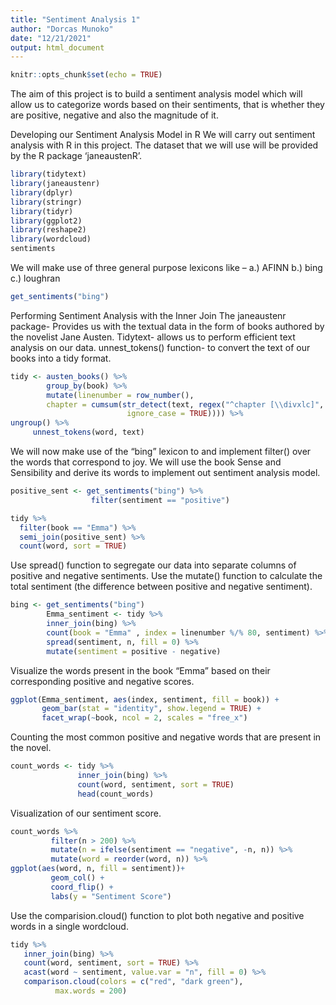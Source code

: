 ---
title: "Sentiment Analysis 1"
author: "Dorcas Munoko"
date: "12/21/2021"
output: html_document
---

```{r setup, include=FALSE}
knitr::opts_chunk$set(echo = TRUE)
```

The aim of this project is to build a sentiment analysis model which will allow us to categorize words based on their sentiments, that is whether they are positive, negative and also the magnitude of it.

Developing our Sentiment Analysis Model in R
We will carry out sentiment analysis with R in this project. The dataset that we will use will be provided by the R package ‘janeaustenR’.

```{r, results='asis'}
library(tidytext)
library(janeaustenr)
library(dplyr)
library(stringr)
library(tidyr)
library(ggplot2)
library(reshape2)
library(wordcloud)
sentiments
```
We will make use of three general purpose lexicons like –
  a.) AFINN
  b.) bing
  c.) loughran
```{r, results='asis'}
get_sentiments("bing")
```

Performing Sentiment Analysis with the Inner Join
The janeaustenr package- Provides us with the textual data in the form of books authored by the novelist Jane Austen. Tidytext- allows us to perform efficient text analysis on our data.
unnest_tokens() function- to convert the text of our books into a tidy format.
```{r, results='asis'}
tidy <- austen_books() %>%
        group_by(book) %>%
        mutate(linenumber = row_number(),
        chapter = cumsum(str_detect(text, regex("^chapter [\\divxlc]", 
                          ignore_case = TRUE)))) %>%
ungroup() %>%
     unnest_tokens(word, text)
```

We will now make use of the “bing” lexicon to and implement filter() over the words that correspond to joy. We will use the book Sense and Sensibility and derive its words to implement out sentiment analysis model.
```{r}
positive_sent <- get_sentiments("bing") %>%
                  filter(sentiment == "positive")

tidy %>%
  filter(book == "Emma") %>%
  semi_join(positive_sent) %>%
  count(word, sort = TRUE)
```
Use spread() function to segregate our data into separate columns of positive and negative sentiments. 
Use the mutate() function to calculate the total sentiment (the difference between positive and negative sentiment).
```{r}
bing <- get_sentiments("bing")
        Emma_sentiment <- tidy %>%
        inner_join(bing) %>%
        count(book = "Emma" , index = linenumber %/% 80, sentiment) %>%
        spread(sentiment, n, fill = 0) %>%
        mutate(sentiment = positive - negative)
```

Visualize the words present in the book “Emma” based on their corresponding positive and negative scores.
```{r}
ggplot(Emma_sentiment, aes(index, sentiment, fill = book)) +
       geom_bar(stat = "identity", show.legend = TRUE) +
       facet_wrap(~book, ncol = 2, scales = "free_x")
```

Counting the most common positive and negative words that are present in the novel.
```{r}
count_words <- tidy %>%
               inner_join(bing) %>%
               count(word, sentiment, sort = TRUE)
               head(count_words)
```

Visualization of our sentiment score.
```{r}
count_words %>%
         filter(n > 200) %>%
         mutate(n = ifelse(sentiment == "negative", -n, n)) %>%
         mutate(word = reorder(word, n)) %>%
ggplot(aes(word, n, fill = sentiment))+
         geom_col() +
         coord_flip() +
         labs(y = "Sentiment Score")
```

Use the comparision.cloud() function to plot both negative and positive words in a single wordcloud.
```{r}
tidy %>%
   inner_join(bing) %>%
   count(word, sentiment, sort = TRUE) %>%
   acast(word ~ sentiment, value.var = "n", fill = 0) %>%
   comparison.cloud(colors = c("red", "dark green"),
          max.words = 200)
```





